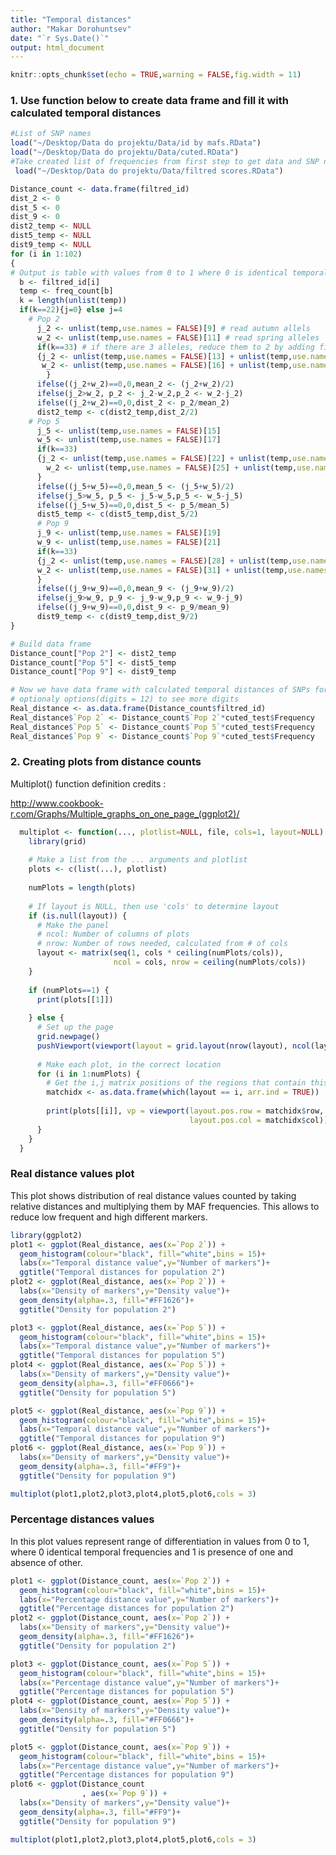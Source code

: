 ```yaml
---
title: "Temporal distances"
author: "Makar Dorohuntsev"
date: "`r Sys.Date()`"
output: html_document
---
```


```r
knitr::opts_chunk$set(echo = TRUE,warning = FALSE,fig.width = 11)
```

### 1. Use function below to create data frame and fill it with calculated temporal distances

```r
#List of SNP names
load("~/Desktop/Data do projektu/Data/id by mafs.RData")
load("~/Desktop/Data do projektu/Data/cuted.RData")
#Take created list of frequencies from first step to get data and SNP names
 load("~/Desktop/Data do projektu/Data/filtred scores.RData")

Distance_count <- data.frame(filtred_id)
dist_2 <- 0
dist_5 <- 0
dist_9 <- 0
dist2_temp <- NULL
dist5_temp <- NULL
dist9_temp <- NULL
for (i in 1:102)
{
# Output is table with values from 0 to 1 where 0 is identical temporal frequencies and 1 is total domination of one. This table contains population 2,5 and 9 because only they have multiple temporal samples
  b <- filtred_id[i]
  temp <- freq_count[b]
  k = length(unlist(temp))
  if(k==22){j=0} else j=4
    # Pop 2
      j_2 <- unlist(temp,use.names = FALSE)[9] # read autumn allels
      w_2 <- unlist(temp,use.names = FALSE)[11] # read spring alleles
      if(k==33) # if there are 3 alleles, reduce them to 2 by adding first and third
      {j_2 <- unlist(temp,use.names = FALSE)[13] + unlist(temp,use.names = FALSE)[15] # sum of 1 and 3 allels
       w_2 <- unlist(temp,use.names = FALSE)[16] + unlist(temp,use.names = FALSE)[18]
        }
      ifelse((j_2+w_2)==0,0,mean_2 <- (j_2+w_2)/2)
      ifelse(j_2>w_2, p_2 <- j_2-w_2,p_2 <- w_2-j_2)
      ifelse((j_2+w_2)==0,0,dist_2 <- p_2/mean_2)
      dist2_temp <- c(dist2_temp,dist_2/2)
    # Pop 5
      j_5 <- unlist(temp,use.names = FALSE)[15] 
      w_5 <- unlist(temp,use.names = FALSE)[17]
      if(k==33)
      {j_2 <- unlist(temp,use.names = FALSE)[22] + unlist(temp,use.names = FALSE)[24]
        w_2 <- unlist(temp,use.names = FALSE)[25] + unlist(temp,use.names = FALSE)[27]
      }
      ifelse((j_5+w_5)==0,0,mean_5 <- (j_5+w_5)/2)
      ifelse(j_5>w_5, p_5 <- j_5-w_5,p_5 <- w_5-j_5)
      ifelse((j_5+w_5)==0,0,dist_5 <- p_5/mean_5)
      dist5_temp <- c(dist5_temp,dist_5/2)
      # Pop 9
      j_9 <- unlist(temp,use.names = FALSE)[19] 
      w_9 <- unlist(temp,use.names = FALSE)[21]
      if(k==33)
      {j_2 <- unlist(temp,use.names = FALSE)[28] + unlist(temp,use.names = FALSE)[30]
      w_2 <- unlist(temp,use.names = FALSE)[31] + unlist(temp,use.names = FALSE)[33]
      }
      ifelse((j_9+w_9)==0,0,mean_9 <- (j_9+w_9)/2)
      ifelse(j_9>w_9, p_9 <- j_9-w_9,p_9 <- w_9-j_9)
      ifelse((j_9+w_9)==0,0,dist_9 <- p_9/mean_9)
      dist9_temp <- c(dist9_temp,dist_9/2)
}

# Build data frame 
Distance_count["Pop 2"] <- dist2_temp
Distance_count["Pop 5"] <- dist5_temp
Distance_count["Pop 9"] <- dist9_temp

# Now we have data frame with calculated temporal distances of SNPs for every marker but rare markers with high distance mislead interpretation so they can be reduced by using MAF frequencies 
# optionaly options(digits = 12) to see more digits
Real_distance <- as.data.frame(Distance_count$filtred_id)
Real_distance$`Pop 2` <- Distance_count$`Pop 2`*cuted_test$Frequency
Real_distance$`Pop 5` <- Distance_count$`Pop 5`*cuted_test$Frequency
Real_distance$`Pop 9` <- Distance_count$`Pop 9`*cuted_test$Frequency

```

### 2. Creating plots from distance counts

Multiplot() function definition credits :

[http://www.cookbook-r.com/Graphs/Multiple_graphs_on_one_page\_(ggplot2)/](http://www.cookbook-r.com/Graphs/Multiple_graphs_on_one_page_(ggplot2)/){.uri}

```r
  multiplot <- function(..., plotlist=NULL, file, cols=1, layout=NULL) {
    library(grid)
    
    # Make a list from the ... arguments and plotlist
    plots <- c(list(...), plotlist)
    
    numPlots = length(plots)
    
    # If layout is NULL, then use 'cols' to determine layout
    if (is.null(layout)) {
      # Make the panel
      # ncol: Number of columns of plots
      # nrow: Number of rows needed, calculated from # of cols
      layout <- matrix(seq(1, cols * ceiling(numPlots/cols)),
                       ncol = cols, nrow = ceiling(numPlots/cols))
    }
    
    if (numPlots==1) {
      print(plots[[1]])
      
    } else {
      # Set up the page
      grid.newpage()
      pushViewport(viewport(layout = grid.layout(nrow(layout), ncol(layout))))
      
      # Make each plot, in the correct location
      for (i in 1:numPlots) {
        # Get the i,j matrix positions of the regions that contain this subplot
        matchidx <- as.data.frame(which(layout == i, arr.ind = TRUE))
        
        print(plots[[i]], vp = viewport(layout.pos.row = matchidx$row,
                                        layout.pos.col = matchidx$col))
      }
    }
  }
```

### Real distance values plot

This plot shows distribution of real distance values counted by taking relative distances and multiplying them by MAF frequencies. This allows to reduce low frequent and high different markers.

```r
library(ggplot2)
plot1 <- ggplot(Real_distance, aes(x=`Pop 2`)) + 
  geom_histogram(colour="black", fill="white",bins = 15)+
  labs(x="Temporal distance value",y="Number of markers")+
  ggtitle("Temporal distances for population 2")
plot2 <- ggplot(Real_distance, aes(x=`Pop 2`)) + 
  labs(x="Density of markers",y="Density value")+
  geom_density(alpha=.3, fill="#FF1626")+
  ggtitle("Density for population 2")

plot3 <- ggplot(Real_distance, aes(x=`Pop 5`)) + 
  geom_histogram(colour="black", fill="white",bins = 15)+
  labs(x="Temporal distance value",y="Number of markers")+
  ggtitle("Temporal distances for population 5")
plot4 <- ggplot(Real_distance, aes(x=`Pop 5`)) + 
  labs(x="Density of markers",y="Density value")+
  geom_density(alpha=.3, fill="#FF0666")+
  ggtitle("Density for population 5")

plot5 <- ggplot(Real_distance, aes(x=`Pop 9`)) + 
  geom_histogram(colour="black", fill="white",bins = 15)+
  labs(x="Temporal distance value",y="Number of markers")+
  ggtitle("Temporal distances for population 9")
plot6 <- ggplot(Real_distance, aes(x=`Pop 9`)) + 
  labs(x="Density of markers",y="Density value")+
  geom_density(alpha=.3, fill="#FF9")+
  ggtitle("Density for population 9")

multiplot(plot1,plot2,plot3,plot4,plot5,plot6,cols = 3)
```

### Percentage distances values

In this plot values represent range of differentiation in values from 0 to 1, where 0 identical temporal frequencies and 1 is presence of one and absence of other.

```r
plot1 <- ggplot(Distance_count, aes(x=`Pop 2`)) + 
  geom_histogram(colour="black", fill="white",bins = 15)+
  labs(x="Percentage distance value",y="Number of markers")+
  ggtitle("Percentage distances for population 2")
plot2 <- ggplot(Distance_count, aes(x=`Pop 2`)) + 
  labs(x="Density of markers",y="Density value")+
  geom_density(alpha=.3, fill="#FF1626")+
  ggtitle("Density for population 2")

plot3 <- ggplot(Distance_count, aes(x=`Pop 5`)) + 
  geom_histogram(colour="black", fill="white",bins = 15)+
  labs(x="Percentage distance value",y="Number of markers")+
  ggtitle("Percentage distances for population 5")
plot4 <- ggplot(Distance_count, aes(x=`Pop 5`)) + 
  labs(x="Density of markers",y="Density value")+
  geom_density(alpha=.3, fill="#FF0666")+
  ggtitle("Density for population 5")

plot5 <- ggplot(Distance_count, aes(x=`Pop 9`)) + 
  geom_histogram(colour="black", fill="white",bins = 15)+
  labs(x="Percentage distance value",y="Number of markers")+
  ggtitle("Percentage distances for population 9")
plot6 <- ggplot(Distance_count
                , aes(x=`Pop 9`)) + 
  labs(x="Density of markers",y="Density value")+
  geom_density(alpha=.3, fill="#FF9")+
  ggtitle("Density for population 9")

multiplot(plot1,plot2,plot3,plot4,plot5,plot6,cols = 3)
```
